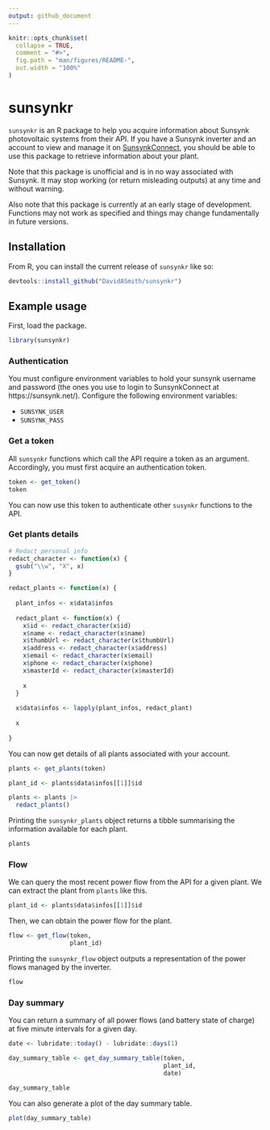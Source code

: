 ```yaml
---
output: github_document
---
```


<!-- README.md is generated from README.Rmd. Please edit that file -->

```r
knitr::opts_chunk$set(
  collapse = TRUE,
  comment = "#>",
  fig.path = "man/figures/README-",
  out.width = "100%"
)
```

# sunsynkr

<!-- badges: start -->
<!-- badges: end -->

`sunsynkr` is an R package to help you acquire information about Sunsynk photovoltaic systems from their API. If you have a Sunsynk inverter and an account to view and manage it on [SunsynkConnect](https://sunsynk.net/), you should be able to use this package to retrieve information about your plant. 

Note that this package is unofficial and is in no way associated with Sunsynk. It may stop working (or return misleading outputs) at any time and without warning.

Also note that this package is currently at an early stage of development. Functions may not work as specified and things may change fundamentally in future versions. 

## Installation

From R, you can install the current release of `sunsynkr` like so:

``` r
devtools::install_github("DavidASmith/sunsynkr")
```

## Example usage

First, load the package.

```r
library(sunsynkr)
```

### Authentication

You must configure environment variables to hold your sunsynk username and password (the ones you use to login to SunsynkConnect at https://sunsynk.net/). Configure the following environment variables:

- `SUNSYNK_USER`
- `SUNSYNK_PASS`

### Get a token

All `sunsynkr` functions which call the API require a token as an argument. Accordingly, you must first acquire an authentication token.

```r
token <- get_token()
token
```

You can now use this token to authenticate other `susynkr` functions to the API.

### Get plants details

```r
# Redact personal info
redact_character <- function(x) {
  gsub("\\w", "X", x)
}

redact_plants <- function(x) {
  
  plant_infos <- x$data$infos
  
  redact_plant <- function(x) {
    x$id <- redact_character(x$id)
    x$name <- redact_character(x$name)
    x$thumbUrl <- redact_character(x$thumbUrl)
    x$address <- redact_character(x$address)
    x$email <- redact_character(x$email)
    x$phone <- redact_character(x$phone)
    x$masterId <- redact_character(x$masterId)
    
    x
  }
  
  x$data$infos <- lapply(plant_infos, redact_plant)
  
  x
  
}

```

You can now get details of all plants associated with your account.

```r
plants <- get_plants(token)

```

```r
plant_id <- plants$data$infos[[1]]$id

plants <- plants |> 
  redact_plants()
```

Printing the `sunsynkr_plants` object returns a tibble summarising the information available for each plant.

```r
plants

```

### Flow

We can query the most recent power flow from the API for a given plant. We can extract the plant from `plants` like this. 

```r
plant_id <- plants$data$infos[[1]]$id
```

Then, we can obtain the power flow for the plant.

```r
flow <- get_flow(token, 
                 plant_id)

```

Printing the `sunsynkr_flow` object outputs a representation of the power flows managed by the inverter.

```r
flow
```

### Day summary

You can return a summary of all power flows (and battery state of charge) at five minute intervals for a given day.

```r

date <- lubridate::today() - lubridate::days(1)

day_summary_table <- get_day_summary_table(token, 
                                           plant_id, 
                                           date)

day_summary_table
```

You can also generate a plot of the day summary table.

```r
plot(day_summary_table)
```

